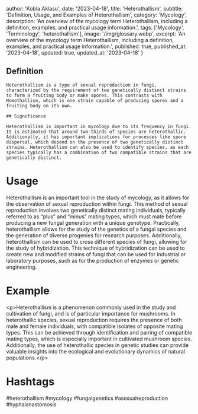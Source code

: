 
  author: 'Kobla Aklasu',
  date: '2023-04-18',
  title: 'Heterothallism',
  subtitle: 'Definition, Usage, and Examples of Heterothallism',
  category: 'Mycology',
  description: 'An overview of the mycology term Heterothallism, including a definition, examples, and practical usage information.',
  tags: ['Mycology', 'Terminology', 'heterothallism'],
  image: '/img/glossary.webp',
  excerpt: 'An overview of the mycology term Heterothallism, including a definition, examples, and practical usage information.',
  published: true,
  published_at: '2023-04-18',
  updated: true,
  updated_at: '2023-04-18'
}




## Definition
    
    Heterothallism is a type of sexual reproduction in fungi, characterized by the requirement of two genetically distinct strains to form a fruiting body or make spores. This contrasts with Homothallism, which is one strain capable of producing spores and a fruiting body on its own.
    
    ## Significance
    
    Heterothallism is important in mycology due to its frequency in fungi. It is estimated that around two-thirds of species are heterothallic. Additionally, it has important implications for processes like spore dispersal, which depend on the presence of two genetically distinct strains. Heterothallism can also be used to identify species, as each species typically has a combination of two compatible strains that are genetically distinct.

# Usage

Heterothallism is an important tool in the study of mycology, as it allows for the observation of sexual reproduction within fungi. This method of sexual reproduction involves two genetically distinct mating individuals, typically referred to as “plus” and “minus” mating types, which must mate before producing a new fungal generation with a unique genotype. Practically, heterothallism allows for the study of the genetics of a fungal species and the generation of diverse progenies for research purposes. Additionally, heterothallism can be used to cross different species of fungi, allowing for the study of hybridization. This technique of hybridization can be used to create new and modified strains of fungi that can be used for industrial or laboratory purposes, such as for the production of enzymes or genetic engineering.

# Example

&lt;p&gt;Heterothallism is a phenomenon commonly used in the study and cultivation of fungi, and is of particular importance for mushrooms. In heterothallic species, sexual reproduction requires the presence of both male and female individuals, with compatible isolates of opposite mating types. This can be achieved through identification and pairing of compatible mating types, which is especially important in cultivated mushroom species. Additionally, the use of heterothallic species in genetic studies can provide valuable insights into the ecological and evolutionary dynamics of natural populations.&lt;/p&gt;

# Hashtags

#heterothallism #mycology #fungalgenetics #asexualreproduction #hyphalanastomosis


